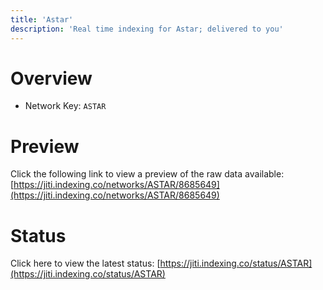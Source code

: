 ```yaml
---
title: 'Astar'
description: 'Real time indexing for Astar; delivered to you'
---
```


# Overview
- Network Key: `ASTAR`

# Preview
Click the following link to view a preview of the raw data available: [https://jiti.indexing.co/networks/ASTAR/8685649](https://jiti.indexing.co/networks/ASTAR/8685649)

# Status
Click here to view the latest status: [https://jiti.indexing.co/status/ASTAR](https://jiti.indexing.co/status/ASTAR)
